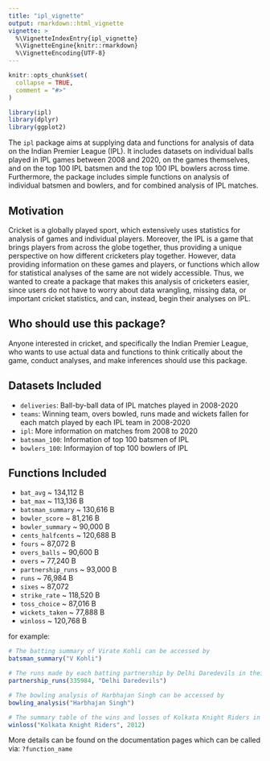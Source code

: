 ```yaml
---
title: "ipl_vignette"
output: rmarkdown::html_vignette
vignette: >
  %\VignetteIndexEntry{ipl_vignette}
  %\VignetteEngine{knitr::rmarkdown}
  %\VignetteEncoding{UTF-8}
---
```


```r
knitr::opts_chunk$set(
  collapse = TRUE,
  comment = "#>"
)
```

```r
library(ipl)
library(dplyr)
library(ggplot2)
```


The `ipl` package aims at supplying data and functions for analysis of data on the Indian Premier League (IPL). It includes datasets on individual balls played in IPL games between 2008 and 2020, on the games themselves, and on the top 100 IPL batsmen and the top 100 IPL bowlers across time. Furthermore, the package includes simple functions on analysis of individual batsmen and bowlers, and for combined analysis of IPL matches. 


## Motivation

Cricket is a globally played sport, which extensively uses statistics for analysis of games and individual players. Moreover, the IPL is a game that brings players from across the globe together, thus providing a unique perspective on how different cricketers play together. However, data providing information on these games and players, or functions which allow for statistical analyses of the same are not widely accessible. Thus, we wanted to create a package that makes this analysis of cricketers easier, since users do not have to worry about data wrangling, missing data, or important cricket statistics, and can, instead, begin their analyses on IPL. 


## Who should use this package?

Anyone interested in cricket, and specifically the Indian Premier League, who wants to use actual data and functions to think critically about the game, conduct analyses, and make inferences should use this package. 

## Datasets Included

- `deliveries`: Ball-by-ball data of IPL matches played in 2008-2020 
- `teams`: Winning team, overs bowled, runs made and wickets fallen for each match played by each IPL team in 2008-2020
- `ipl`: More information on matches from 2008 to 2020
- `batsman_100`: Information of top 100 batsmen of IPL
- `bowlers_100`: Informayion of top 100 bowlers of IPL


## Functions Included

- `bat_avg` \~ 134,112 B
- `bat_max` \~ 113,136 B
- `batsman_summary` \~ 130,616 B
- `bowler_score` \~ 81,216 B
- `bowler_summary` \~ 90,000 B
- `cents_halfcents` \~ 120,688 B
- `fours` \~ 87,072 B
- `overs_balls` \~ 90,600 B
- `overs` \~ 77,240 B
- `partnership_runs` \~ 93,000 B
- `runs` \~ 76,984 B
- `sixes` \~ 87,072 
- `strike_rate` \~ 118,520 B
- `toss_choice` \~ 87,016 B
- `wickets_taken` \~ 77,888 B
- `winloss` \~ 120,768 B


for example:
```r
# The batting summary of Virate Kohli can be accessed by
batsman_summary("V Kohli")

# The runs made by each batting partnership by Delhi Daredevils in their match against Rajasthan Royals in 2008 can be found by
partnership_runs(335984, "Delhi Daredevils")

# The bowling analysis of Harbhajan Singh can be accessed by
bowling_analysis("Harbhajan Singh")

# The summary table of the wins and losses of Kolkata Knight Riders in 2012 can be found by
winloss("Kolkata Knight Riders", 2012)
```


More details can be found on the documentation pages which can be called via: `?function_name`
